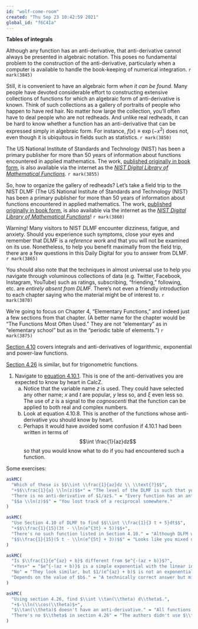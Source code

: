 ```yaml
---
id: "wolf-come-room"
created: "Thu Sep 23 10:42:59 2021"
global_id: "f6C4Ia"
---
```


**Tables of integrals**

Although any function has an anti-derivative, that anti-derivative cannot always be presented in algebraic notation. This poses no fundamental problem to the construction of the anti-derivative, particularly when a computer is available to handle the book-keeping of numerical integration. `r mark(3845)`

Still, it is convenient to have an algebraic form *when it can be found.* Many people have devoted considerable effort to constructing extensive collections of functions for which an algebraic form of anti-derivative is known. Think of such collections as a gallery of portraits of people who happen to have red hair. No matter how large the collection, you'll often have to deal people who are not redheads. And unlike real redheads, it can be hard to know whether a function has an anti-derivative that can be expressed simply in algebraic form. For instance, $f(x) \equiv \exp(-x^2)$ does not, even though it is ubiquitous in fields such as statistics. `r mark(3850)`

The US National Institute of Standards and Technology (NIST) has been a primary publisher for more than 50 years of information about functions encountered in applied mathematics. The work, [published originally in book form](https://www.youtube.com/watch?v=Exf02R1FnXY), is also available via the internet as the *[NIST Digital Library of Mathematical Functions](https://dlmf.nist.gov/)*. `r mark(3855)`

So, how to organize the gallery of redheads? Let's take a field trip to the NIST DLMF (The US National Institute of Standards and Technology (NIST) has been a primary publisher for more than 50 years of information about functions encountered in applied mathematics. The work, [published originally in book form](https://www.youtube.com/watch?v=Exf02R1FnXY), is also available via the internet as the *[NIST Digital Library of Mathematical Functions](https://dlmf.nist.gov/)*! `r mark(3860)`

Warning! Many visitors to NIST DLMF encounter dizziness, fatigue, and anxiety. Should you experience such symptoms, close your eyes and remember that DLMF is a *reference work* and that you will not be examined on its use. Nonetheless, to help you benefit maximally from the field trip, there are a few questions in this Daily Digital for you to answer from DLMF. `r mark(3865)`

You should also note that the techniques in almost universal use to help you navigate through voluminous collections of data (e.g. Twitter, Facebook, Instagram, YouTube) such as ratings, subscribing, "friending," following, etc. are *entirely absent from DLMF*. There's not even a friendly introduction to each chapter saying who the material might be of interest to. `r mark(3870)`

We're going to focus on Chapter 4, "Elementary Functions," and indeed just a few sections from that chapter. (A better name for the chapter would be "The Functions Most Often Used." They are not "elementary" as in "elementary school" but as in the "periodic table of elements.") `r mark(3875)`

[Section 4.10](https://dlmf.nist.gov/4.10) covers integrals and anti-derivatives of logarithmic, exponential and power-law functions. 

[Section 4.26](https://dlmf.nist.gov/4.26) is similar, but for trigonometric functions.

1. Navigate to [equation 4.10.1](http://dlmf.nist.gov/4.10.i). This is one of the anti-derivatives you are expected to know by heart in CalcZ.
    a. Notice that the variable name $z$ is used. They could have selected any other name; $x$ and $t$ are popular, $y$ less so, and $\xi$ even less so. The use of $z$ is a signal to the <span title="plural noun:
people who are considered to be especially well informed about a particular subject: 'it was hailed by the cognoscenti as one of the best golf courses in Europe.;">*cognoscenti*</span> that the function can be applied to both real and complex numbers.
    b. Look at equation 4.10.8. This is another of the functions whose anti-derivative you should know by heart. 
    c. Perhaps it would have avoided some confusion if 4.10.1 had been written in terms of $$\int \frac{1}{az}dz$$ so that you would know what to do if you had encountered such a function.
    
Some exercises:
    
```r
askMC(
  "Which of these is $$\\int \\frac{1}{az}dz \\ \\text{?}$$",
  "+$$\\frac{1}{a} \\ln(z)$$+" = "The level of the DLMF is such that you would be expected to know on your own that $\\int \\frac{1}{az} dz = \\frac{1}{a}\\int \\frac{1}{z}dz$. In other words, the $\\frac{1}{a}$ here is a scalar multiple of the function $\\frac{1}{z}$ and \"the integral of a scalar multiple of a function is the scalar multiple of the integral of the function.\". Really.",
  "There is no anti-derivative of $1/az$." = "Every function has an anti-derivative.",
  "$$a \\ln(z)$$" = "You lost track of a reciprocal somewhere."
)
```

```r
askMC(
  "Use Section 4.10 of DLMF to find $$\\int \\frac{1}{3 t + 5}dt$$",
  "+$$\\frac{1}{15}(3t - \\ln(e^{3t} + 5))$$+",
  "There's no such function listed in Section 4.10." = "Although DLFM wrote the function using the variable name $z$, using $t$ instead is perfectly legitimate.",
  "$$\\frac{1}{15}(5 t - \\ln(e^{5t} + 3))$$" = "Looks like you mixed up the $a$ and $b$."
)
```

```r
askMC(
  "Is $\\frac{1}{e^{az} + b}$ different from $e^{-(az + b)}$?",
  "+Yes+" = "$e^{-(az + b)}$ is a simple exponential with the linear interior function $-(az + b)$.",
  "No" = "They look similar, but $1/(e^{az} + b)$ is not an exponential function and it's not $1/e^{az} + 1/b$ either.",
  "Depends on the value of $b$." = "A technically correct answer but misleading, since it's only for $b=0$ that the two functions are equal."
)
```

```r
askMC(
  "Using section 4.26, find $\\int \\tan(\\theta) d\\theta$.", 
  "+$-\\ln(\\cos(\\theta)$+",
  "$\\tan(\\theta)$ doesn't have an anti-derivative." = "All functions have an anti-derivative.",
  "There's no $\\theta$ in section 4.26" = "The authors didn't use $\\theta$ as the name of the variable, but $\\theta$ (\"theta\") is every bit as good a name to use as $x$ or $t$."
)
```




